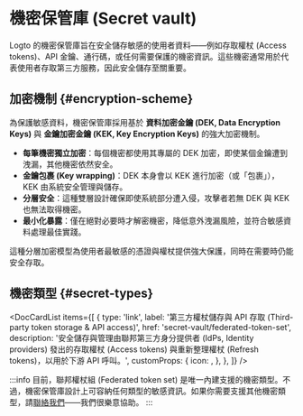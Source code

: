 
# 機密保管庫 (Secret vault)

Logto 的機密保管庫旨在安全儲存敏感的使用者資料——例如存取權杖 (Access tokens)、API 金鑰、通行碼，或任何需要保護的機密資訊。這些機密通常用於代表使用者存取第三方服務，因此安全儲存至關重要。

## 加密機制 \{#encryption-scheme}

為保護敏感資料，機密保管庫採用基於 **資料加密金鑰 (DEK, Data Encryption Keys)** 與 **金鑰加密金鑰 (KEK, Key Encryption Keys)** 的強大加密機制。

- **每筆機密獨立加密**：每個機密都使用其專屬的 DEK 加密，即使某個金鑰遭到洩漏，其他機密依然安全。
- **金鑰包裹 (Key wrapping)**：DEK 本身會以 KEK 進行加密（或「包裹」），KEK 由系統安全管理與儲存。
- **分層安全**：這種雙層設計確保即使系統部分遭入侵，攻擊者若無 DEK 與 KEK 也無法取得機密。
- **最小化暴露**：僅在絕對必要時才解密機密，降低意外洩漏風險，並符合敏感資料處理最佳實踐。

這種分層加密模型為使用者最敏感的憑證與權杖提供強大保護，同時在需要時仍能安全存取。

## 機密類型 \{#secret-types}

<DocCardList
  items={[
    {
      type: 'link',
      label: '第三方權杖儲存與 API 存取 (Third-party token storage & API access)',
      href: 'secret-vault/federated-token-set',
      description:
        '安全儲存與管理由聯邦第三方身分提供者 (IdPs, Identity providers) 發出的存取權杖 (Access tokens) 與重新整理權杖 (Refresh tokens)，以用於下游 API 呼叫。',
      customProps: {
        icon: <Connectors />,
      },
    },
  ]}
/>

:::info
目前，聯邦權杖組 (Federated token set) 是唯一內建支援的機密類型。不過，機密保管庫設計上可容納任何類型的敏感資訊。如果你需要支援其他機密類型，請[聯絡我們](https://logto.io/contact)——我們很樂意協助。
:::
